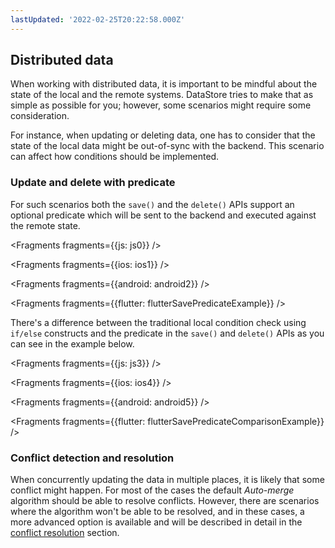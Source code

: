 ```yaml
---
lastUpdated: '2022-02-25T20:22:58.000Z'
---
```

## Distributed data

When working with distributed data, it is important to be mindful about the state of the local and the remote systems. DataStore tries to make that as simple as possible for you; however, some scenarios might require some consideration.

For instance, when updating or deleting data, one has to consider that the state of the local data might be out-of-sync with the backend. This scenario can affect how conditions should be implemented.

### Update and delete with predicate

For such scenarios both the `save()` and the `delete()` APIs support an optional predicate which will be sent to the backend and executed against the remote state.


<Fragments fragments={{js: js0}} />


<Fragments fragments={{ios: ios1}} />


<Fragments fragments={{android: android2}} />


<Fragments fragments={{flutter: flutterSavePredicateExample}} />

There's a difference between the traditional local condition check using `if/else` constructs and the predicate in the `save()` and `delete()` APIs as you can see in the example below.


<Fragments fragments={{js: js3}} />


<Fragments fragments={{ios: ios4}} />


<Fragments fragments={{android: android5}} />


<Fragments fragments={{flutter: flutterSavePredicateComparisonExample}} />

### Conflict detection and resolution

When concurrently updating the data in multiple places, it is likely that some conflict might happen. For most of the cases the default *Auto-merge* algorithm should be able to resolve conflicts. However, there are scenarios where the algorithm won't be able to be resolved, and in these cases, a more advanced option is available and will be described in detail in the [conflict resolution](https://docs.amplify.aws/lib/datastore/conflict) section.
